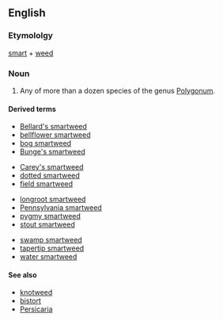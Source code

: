 ==English==
===Etymololgy===
[[smart]] + [[weed]]
===Noun===
{{en-noun}}
# Any of more than a dozen species of the genus [[Polygonum]].

====Derived terms====
{{rel-top4|terms derived from smartweed}}
*[[Bellard's smartweed]]
*[[bellflower smartweed]]
*[[bog smartweed]]
*[[Bunge's smartweed]]
{{rel-mid4}}
*[[Carey's smartweed]]
*[[dotted smartweed]]
*[[field smartweed]]
{{rel-mid4}}
*[[longroot smartweed]]
*[[Pennsylvania smartweed]]
*[[pygmy smartweed]]
*[[stout smartweed]]
{{rel-mid4}}
*[[swamp smartweed]]
*[[tapertip smartweed]]
*[[water smartweed]]
{{rel-bottom}}
====See also====
{{pedialite|Polygonum}}
*[[knotweed]]
*[[bistort]]
*[[Persicaria]]
